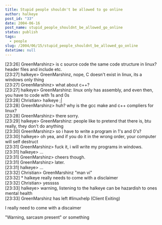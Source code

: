 ```yaml
---
title: Stupid people shouldn't be allowed to go online
author: halkeye
post_id: "33"
date: 2004-06-16
post_name: stupid_people_shouldnt_be_allowed_go_online
status: publish
tags:
  - people
slug: /2004/06/15/stupid_people_shouldnt_be_allowed_go_online
datetime: null
---
```


[23:26] GreenMarshinz&gt; is c source code the same code structure in linux? header files and include etc.  
[23:27] halkeye&gt; GreenMarshinz, nope, C doesn't exist in linux, its a windows only thing  
[23:27] GreenMarshinz&gt; what about c++?  
[23:27] halkeye&gt; GreenMarshinz: linux only has assembly, and even then, you have to code with 1s and 0s  
[23:28] Christian&gt; halkeye ;|  
[23:28] GreenMarshinz&gt; huh? why is the gcc make and c++ compliers for linux?  
[23:28] GreenMarshinz&gt; there sorry.  
[23:29] halkeye&gt; GreenMarshinz: people like to pretend that there is, btu really, they don't do anything  
[23:30] GreenMarshinz&gt; so i have to write a program in 1's and 0's?  
[23:30] halkeye&gt; oh yea, and if you do it in the wrong order, your computer will self destruct  
[23:31] GreenMarshinz&gt; fuck it, i will write my programs in windows.  
[23:31] halkeye&gt; ...  
[23:31] GreenMarshinz&gt; cheers though.  
[23:31] GreenMarshinz&gt; later.  
[23:31] halkeye&gt; ...  
[23:32] Christian&gt; GreenMarshinz "man vi"  
[23:32] * halkeye really needs to come with a disclaimer  
[23:32] Christian&gt; yesssss  
[23:33] halkeye&gt; warning, listening to the halkeye can be hazardish to ones mental health  
[23:33] GreenMarshinz has left #linuxhelp (Client Exiting)

I really need to come with a discaimer  

"Warning, sarcasm present" or something
